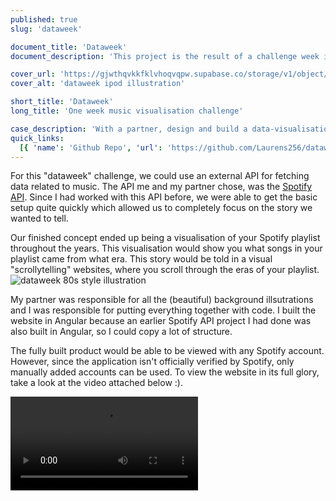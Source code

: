 ```yaml
---
published: true
slug: 'dataweek'

document_title: 'Dataweek'
document_description: 'This project is the result of a challenge week in which, along with a partner, we were tasked with designing and developing a music visualisation.'

cover_url: 'https://gjwthqvkkfklvhoqvqpw.supabase.co/storage/v1/object/public/strapi-uploads/dataweek_cover.svg'
cover_alt: 'dataweek ipod illustration'

short_title: 'Dataweek'
long_title: 'One week music visualisation challenge'

case_description: 'With a partner, design and build a data-visualisation around the theme; music.'
quick_links:
  [{ 'name': 'Github Repo', 'url': 'https://github.com/Laurens256/dataweek-22-23' }]
---
```


For this "dataweek" challenge, we could use an external API for fetching data related to music. The API me and my partner chose, was the [Spotify API](https://developer.spotify.com/documentation/web-api). Since I had worked with this API before, we were able to get the basic setup quite quickly which allowed us to completely focus on the story we wanted to tell.

Our finished concept ended up being a visualisation of your Spotify playlist throughout the years. This visualisation would show you what songs in your playlist came from what era. This story would be told in a visual "scrollytelling" websites, where you scroll through the eras of your playlist.
![dataweek 80s style illustration](https://gjwthqvkkfklvhoqvqpw.supabase.co/storage/v1/object/public/strapi-uploads/dataweek_80s.svg)

My partner was responsible for all the (beautiful) background illsutrations and I was responsible for putting everything together with code. I built the website in Angular because an earlier Spotify API project I had done was also built in Angular, so I could copy a lot of structure.

The fully built product would be able to be viewed with any Spotify account. However, since the application isn't officially verified by Spotify, only manually added accounts can be used. To view the website in its full glory, take a look at the video attached below :).

![video showing the full flow of the Dataweek application](https://gjwthqvkkfklvhoqvqpw.supabase.co/storage/v1/object/public/strapi-uploads/dataweek_showcase.webm)
